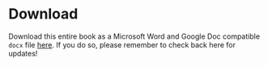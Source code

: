 # Download {-}

Download this entire book as a Microsoft Word and Google Doc compatible `docx` file [here](https://github.com/jhudsl/GDSCN_Book_SARS_Galaxy_on_AnVIL/raw/main/docs/GDSCN-Book-SARS-with-Galaxy-on-AnVIL.docx). If you do so, please remember to check back here for updates!
